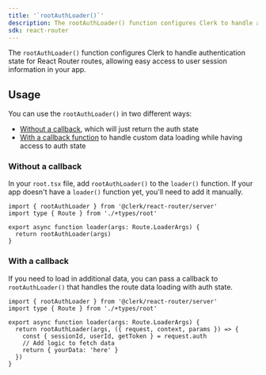 ```yaml
---
title: '`rootAuthLoader()`'
description: The rootAuthLoader() function configures Clerk to handle authentication state for React Router routes.
sdk: react-router
---
```


The `rootAuthLoader()` function configures Clerk to handle authentication state for React Router routes, allowing easy access to user session information in your app.

## Usage

You can use the `rootAuthLoader()` in two different ways:

- [Without a callback](#without-a-callback), which will just return the auth state
- [With a callback function](#with-a-callback) to handle custom data loading while having access to auth state

### Without a callback

In your `root.tsx` file, add `rootAuthLoader()` to the `loader()` function. If your app doesn't have a `loader()` function yet, you'll need to add it manually.

```tsx {{ filename: 'app/root.tsx' }}
import { rootAuthLoader } from '@clerk/react-router/server'
import type { Route } from './+types/root'

export async function loader(args: Route.LoaderArgs) {
  return rootAuthLoader(args)
}
```

### With a callback

If you need to load in additional data, you can pass a callback to `rootAuthLoader()` that handles the route data loading with auth state.

```tsx {{ filename: 'app/root.tsx' }}
import { rootAuthLoader } from '@clerk/react-router/server'
import type { Route } from './+types/root'

export async function loader(args: Route.LoaderArgs) {
  return rootAuthLoader(args, ({ request, context, params }) => {
    const { sessionId, userId, getToken } = request.auth
    // Add logic to fetch data
    return { yourData: 'here' }
  })
}
```
